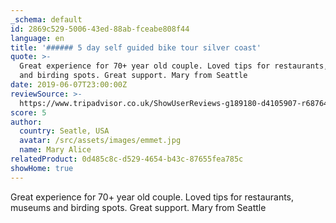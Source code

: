 ```yaml
---
_schema: default
id: 2869c529-5006-43ed-88ab-fceabe808f44
language: en
title: '###### 5 day self guided bike tour silver coast'
quote: >-
  Great experience for 70+ year old couple. Loved tips for restaurants, museums
  and birding spots. Great support. Mary from Seattle
date: 2019-06-07T23:00:00Z
reviewSource: >-
  https://www.tripadvisor.co.uk/ShowUserReviews-g189180-d4105907-r687647755-Top_Bike_tours_Portugal-Porto_Porto_District_Northern_Portugal.html
score: 5
author:
  country: Seatle, USA
  avatar: /src/assets/images/emmet.jpg
  name: Mary Alice
relatedProduct: 0d485c8c-d529-4654-b43c-87655fea785c
showHome: true
---
```

Great experience for 70+ year old couple. Loved tips for restaurants, museums
and birding spots. Great support. Mary from Seattle